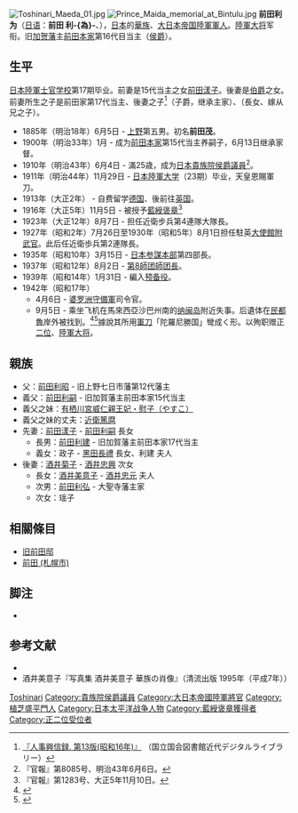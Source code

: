 {{Infobox military person
|name=前田 利為
|lived=1885年6月5日 - 1942年9月5日
|placeofbirth=
|placeofdeath=[[民都魯|民都魯]]附近
|image=[[image:Maeda_Toshinari.jpg|250px]]
|caption=陸軍大将 前田利為
|nickname=
|allegiance=[[大日本帝国陸軍|大日本帝国陸軍]]
|serviceyears=1911年 - 1942年
|rank=[[陸軍大将|陸軍大将]]
|commands=[[第8師團|第8師团]][[师团长|师团长]]<br />[[第37军_(日本陆军)|婆罗洲守備軍]]司令官
|unit=
|battles=
|results=
|awards=[[正二位|正二位]][[侯爵|侯爵]]
|laterwork=
|Mausoleum=
}}
[[File:Toshinari_Maeda_01.jpg|thumb]]
[[File:Prince_Maida_memorial_at_Bintulu.jpg|thumbnail]]
'''前田利为'''（[[日语|日语]]：'''前田 利-{為}-'''、{{bd|1885年|6月5日|1942年|9月5日|Maeda Toshinari}}），[[日本|日本]]的[[華族|華族]]、[[大日本帝国陸軍|大日本帝国陸軍]][[陸軍軍人|軍人]]。[[陸軍大将|陸軍大将]]军衔。旧[[加贺藩|加贺藩]]主[[前田氏|前田本家]]第16代目当主（[[侯爵|侯爵]]）。

== 生平 ==
[[日本陸軍士官学校|日本陸軍士官学校]]第17期毕业。前妻是15代当主{{tsl|ja|前田利嗣}}之女[[前田漾子|前田漾子]]。後妻是[[伯爵|伯爵]]{{tsl|ja|酒井忠興}}之女{{tsl|ja|前田菊子}}。前妻所生之子{{tsl|ja|前田利建}}是前田家第17代当主、後妻之子{{tsl|ja|前田利弘}}<ref>[http://kindai.ndl.go.jp/info:ndljp/pid/1070514/618 『人事興信録. 第13版(昭和16年)』] {{Wayback|url=http://kindai.ndl.go.jp/info:ndljp/pid/1070514/618 |date=20160304110921 }}（国立国会図書館近代デジタルライブラリー）</ref>（子爵，继承{{tsl|ja|大聖寺藩}}主家）、{{tsl|ja|酒井美意子}}（長女、嫁从兄{{tsl|ja|酒井忠正}}之子{{tsl|ja|酒井忠元}}）。

* 1885年（明治18年）6月5日 - [[上野国|上野]]{{tsl|ja|七日市藩}}{{tsl|ja|前田利昭}}第五男。初名'''前田茂'''。
* 1900年（明治33年）1月 - 成为[[前田氏|前田本家]]第15代当主{{tsl|ja|前田利嗣}}养嗣子，6月13日继承家督。
* 1910年（明治43年）6月4日 - 滿25歳，成为[[貴族院|日本貴族院侯爵議員]]<ref>『官報』第8085号、明治43年6月6日。</ref>。
* 1911年（明治44年）11月29日 - [[日本陸軍大学|日本陸軍大学]]（23期）毕业，天皇恩賜軍刀。
* 1913年（大正2年） - 自费留学[[德国|德国]]、後前往[[英国|英国]]。
* 1916年（大正5年）11月5日 - 被授予[[藍綬褒章|藍綬褒章]]<ref>『官報』第1283号、大正5年11月10日。</ref>
* 1923年（大正12年）8月7日 - 担任近衛步兵第4連隊大隊長。
* 1927年（昭和2年）7月26日至1930年（昭和5年）8月1日担任駐英[[大使館附武官|大使館附武官]]。此后任近衛歩兵第2連隊長。
* 1935年（昭和10年）3月15日 - [[参谋本部_(大日本帝国)|日本参謀本部]]第四部長。
* 1937年（昭和12年）8月2日 - [[第8師團|第8師团]][[师团|師团長]]。
* 1939年（昭和14年）1月31日 - 編入[[预备役|预备役]]。
* 1942年（昭和17年）
** 4月6日 - [[第37军_(日本陆军)|婆罗洲守備軍]]司令官。
** 9月5日 - 乘坐飞机在馬來西亞沙巴州南的[[纳闽岛|纳闽岛]]附近失事。后遺体在[[民都魯|民都魯]]岸外被找到。<ref>{{cite web|title=松鼠助建國‧英女王巧遇哪吒‧神怪傳說豐富貓城|url=http://www.guangming.com.my/node/112701|publisher=[[光明日報|光明日報]]（马来西亚）|accessdate=2015年6月7日|archiveurl=https://web.archive.org/web/20150607055406/http://www.guangming.com.my/node/112701|archivedate=2015年6月7日|quote=巧合的是，前田利維在當天下午即搭乘軍機到納閩島，準備替以他為名的機場開幕，卻遲遲未見他出現。日軍花了一個多月的海陸空搜索，最後在民都魯岸外發現飛機的殘骸和他的骸骨。由於空難時沒有目擊者，沒人知曉當時到底是飛機故障還是遭敵人襲擊。|dead-url=no}}</ref><ref>{{cite web|title=当年浮罗岸地标 - 华侨青年社 变娥殿大戏院|url=http://www.intimes.com.my/write-html/06padungan02.htm|publisher=国际时报（砂拉越）|accessdate=2015年6月7日|archiveurl=https://web.archive.org/web/20130124080816/http://intimes.com.my/write-html/06padungan02.htm|archivedate=2013年1月24日|quote=日本北婆罗洲派遣军第37军的第一任司令前田利为中将遗照，他在1942年的九月间，从古晋飞往纳闽的途中，于民都鲁岸外坠机身亡。|dead-url=no}}</ref>據說其所用[[軍刀|軍刀]]「陀羅尼勝国」彎成く形。以殉职赠[[正二位|正二位]]、[[陸軍大将|陸軍大将]]。

== 親族 ==
* 父：[[前田利昭|前田利昭]] - 旧上野七日市藩第12代藩主
* 義父：[[前田利嗣|前田利嗣]] - 旧加賀藩主前田本家15代当主
* 義父之妹：[[威仁親王妃慰子|有栖川宮威仁親王妃・慰子（やすこ）]]
* 義父之妹的丈夫：[[近衛篤麿|近衛篤麿]]
* 先妻：[[前田漾子|前田漾子]] - [[前田利嗣|前田利嗣]] 長女
** 長男：[[前田利建|前田利建]] - 旧加賀藩主前田本家17代当主
** 義女：政子 - [[黑田長禮|黑田長禮]] 長女、利建 夫人
* 後妻：[[前田菊子|酒井菊子]] - [[酒井忠興|酒井忠興]] 次女
** 長女：[[酒井美意子|酒井美意子]] - [[酒井忠元|酒井忠元]] 夫人
** 次男：[[前田利弘|前田利弘]] - 大聖寺藩主家
** 次女：瑶子
== 相關條目 ==
*[[旧前田邸|旧前田邸]]
*[[前田_(札幌市)|前田 (札幌市)]]

== 脚注 ==
<references />
*{{cite book
 | last = Dupuy 
 | first = Trevor N. 
 | year = 1992
 | title = The Harper Encyclopedia of Military Biography 
 | url = https://archive.org/details/harperencycloped00dupu_0
 | publisher = HarperCollins Publishers Inc
 | location = New York
 | isbn = 0785804374
}}

== 参考文献 ==
*{{cite web
| last = Ammenthorp
| first = Steen
| url = http://www.generals.dk/general/Maeda/Toshinari/Japan.html
| title = Maeda Toshinari
| work = The Generals of World War II
| accessdate = 2014-01-17
| archive-date = 2020-08-03
| archive-url = https://web.archive.org/web/20200803144757/https://www.generals.dk/general/Maeda/Toshinari/Japan.html
| dead-url = no
}}
* 酒井美意子『写真集 酒井美意子 華族の肖像』（清流出版 1995年（平成7年））

{{s-start}}
{{succession box | title=第16代[[前田氏歴代当主|前田氏当主]] | before=[[前田利嗣|前田利嗣]] | after= [[前田利建|前田利建]]| years=1900-1942}}
{{s-end}}

{{日本陸軍大將}}
{{Authority control}}

{{DEFAULTSORT:Maeda Toshinari}}
[[Category:加贺前田氏|Toshinari]]
[[Category:貴族院侯爵議員|Category:貴族院侯爵議員]]
[[Category:大日本帝國陸軍將官|Category:大日本帝國陸軍將官]]
[[Category:植芝盛平門人|Category:植芝盛平門人]]
[[Category:日本太平洋战争人物|Category:日本太平洋战争人物]]
[[Category:藍綬褒章獲得者|Category:藍綬褒章獲得者]]
[[Category:正二位受位者|Category:正二位受位者]]